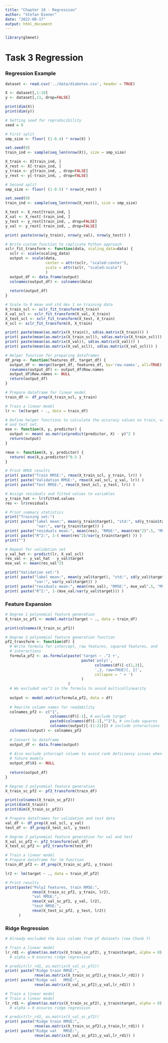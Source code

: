 ```yaml
---
title: "Chapter 18 - Regression"
author: "Stefan Diener"
date: "2022-08-17"
output: html_document
---
```


```r
library(glmnet)
```


# Task 3 Regression
### Regression Example

```r
dataset <- read.csv('../data/diabetes.csv', header = TRUE)

X <- dataset[,1:10]
y <- dataset[,11, drop=FALSE]

print(dim(X))
print(dim(y))
```

```r
# Setting seed for reproducibility
seed = 0

# First split
smp_size <- floor( (1-0.4) * nrow(X) )

set.seed(0)
train_ind <- sample(seq_len(nrow(X)), size = smp_size)

X_train <- X[train_ind, ]
X_rest <- X[-train_ind, ]
y_train <- y[train_ind, , drop=FALSE]
y_rest <- y[-train_ind, , drop=FALSE]

# Second split
smp_size <- floor( (1-0.5) * nrow(X_rest) )

set.seed(0)
train_ind <- sample(seq_len(nrow(X_rest)), size = smp_size)

X_test <- X_rest[train_ind, ]
X_val <- X_rest[-train_ind, ]
y_test <- y_rest[train_ind, , drop=FALSE]
y_val <- y_rest[-train_ind, , drop=FALSE]

print( paste(nrow(y_train), nrow(y_val), nrow(y_test)) )
```

```r
# Write custom function to replicate Python approach
sclr_fit_transform <- function(data, scaling_data=data) {
  sclr <- scale(scaling_data)
  output <- scale(data,
                  center = attr(sclr, "scaled:center"),
                  scale = attr(sclr, "scaled:scale")
                  )
  output_df <- data.frame(output)
  colnames(output_df) <- colnames(data)
         
  return(output_df)
}

# Scale to 0 mean and std dev 1 on training data
X_train_scl <- sclr_fit_transform(X_train)
X_val_scl <- sclr_fit_transform(X_val, X_train)
X_test_scl <- sclr_fit_transform(X_test, X_train)
X_scl <- sclr_fit_transform(X, X_train)

print( paste(mean(as.matrix(X_train)), sd(as.matrix(X_train))) )
print( paste(mean(as.matrix(X_train_scl)), sd(as.matrix(X_train_scl))) )
print( paste(mean(as.matrix(X_val)), sd(as.matrix(X_val))) )
print( paste(mean(as.matrix(X_val_scl)), sd(as.matrix(X_val_scl))) )
```


```r
# Helper function for preparing dataframes
df_prep <- function(features_df, target_df) {
  output_df <- merge(target_df, features_df, by='row.names', all=TRUE)
  rownames(output_df) <- output_df$Row.names
  output_df$Row.names <- NULL
  return(output_df)
}

# Prepare dataframe for linear model
train_df <- df_prep(X_train_scl, y_train)

# Train a linear model
lr <- lm(target ~ ., data = train_df)

# Define helper functions to calculate the accuracy values on train, validation
# and test set.
mse <- function(X, y, predictor) {
  output <- mean( as.matrix(predict(predictor, X) - y)^2 )
  return(output)
}

rmse <- function(X, y, predictor) {
  return( mse(X,y,predictor)^0.5 )
}

# Print RMSE results
print( paste("Train RMSE:", rmse(X_train_scl, y_train, lr)) )
print( paste("Validation RMSE:", rmse(X_val_scl, y_val, lr)) )
print( paste("Test RMSE:", rmse(X_test_scl, y_test, lr)) )
```



```r
# Assign residuals and fitted values to variables
y_train_hat <- lr$fitted.values
res <- lr$residuals

# Print summary statistics
print("Training set:")
print( paste("label mean:", mean(y_train$target), "std:", sd(y_train$target),
              "var:", var(y_train$target)) )
print( paste("residuals mean:", mean(res), "RMSE:", mean(res^2)^.5, "MSE:", mean(res^2)) )
print( paste("R^2:", 1-( mean(res^2)/var(y_train$target) )) )
print("")

# Repeat for validation set
y_val_hat <- predict(lr, X_val_scl)
res_val <- y_val_hat - y_val$target
mse_val <- mean(res_val^2)

print("Validation set:")
print( paste("label mean:", mean(y_val$target), "std:", sd(y_val$target),
             "var:", var(y_val$target)) )
print( paste("residuals mean:", mean(res_val), "RMSE:", mse_val^.5, "MSE:", mse_val) )
print( paste("R^2:", 1-(mse_val/var(y_val$target))) )
```

### Feature Expansion
```r
# Degree 1 polynomial feature generation
X_train_sc_pf1 <- model.matrix(target ~ ., data = train_df)

print(colnames(X_train_sc_pf1))
```

```r
# Degree 2 polynomial feature generation function
pf2_transform <- function(df) {
  # Write formula for intercept, raw features, squared features, and
  # interactions
  formula_pf2 <- as.formula(paste('target ~ .^2 +',
                                  paste('poly(',
                                        colnames(df)[-c(1,3)],
                                        ',2, raw=TRUE)[, 2]',
                                        collapse = ' + ')
                                  )
                            )
  # We excluded sex^2 in the formula to avoid multicollinearity
  
  output <- model.matrix(formula_pf2, data = df)
  
  # Rewrite column names for readability
  colnames_pf2 <- c("1",
                    colnames(df)[-1], # exclude target
                    paste0(colnames(df)[-1],"^2"), # include squares
                    colnames(output)[-(1:21)]) # include interactions
  colnames(output) <- colnames_pf2
  
  # Convert to dataframe
  output_df <- data.frame(output)
  
  # Also exclude intercept column to avoid rank deficiency issues when using
  # future models
  output_df$X1 <- NULL
  
  return(output_df)
}

# Degree 2 polynomial feature generation
X_train_sc_pf2 <- pf2_transform(train_df)

print(colnames(X_train_sc_pf2))
print(dim(X_train))
print(dim(X_train_sc_pf2))
```



```r
# Prepare dataframes for validation and test data
val_df <- df_prep(X_val_scl, y_val)
test_df <- df_prep(X_test_scl, y_test)

# Degree 2 polynomial feature generation for val and test
X_val_sc_pf2 <- pf2_transform(val_df)
X_test_sc_pf2 <- pf2_transform(test_df)

# Train a linear model
# Prepare dataframe for lm function
train_df_pf2 <- df_prep(X_train_sc_pf2, y_train)

lr2 <- lm(target ~ ., data = train_df_pf2)

# Print results
print(paste("Poly2 features, train RMSE:",
            rmse(X_train_sc_pf2, y_train, lr2),
            "val RMSE:",
            rmse(X_val_sc_pf2, y_val, lr2),
            "test RMSE:",
            rmse(X_test_sc_pf2, y_test, lr2))
      )

```

### Ridge Regression
```r
# Already excluded the bias column from pf datasets (see Chunk 7)

# Train a linear model
lr_rd1 <- glmnet(as.matrix(X_train_sc_pf2), y_train$target, alpha = 0)
  # alpha = 0 ensures ridge regression

# predict(lr_rd1, as.matrix(X_val_sc_pf2))
print( paste("Ridge train RMSE:",
             rmse(as.matrix(X_train_sc_pf2),y_train,lr_rd1)) )
print( paste("Ridge val   RMSE:",
             rmse(as.matrix(X_val_sc_pf2),y_val,lr_rd1)) )
```

```r
# Train a linear model
# Train a linear model
lr_rd1 <- glmnet(as.matrix(X_train_sc_pf2), y_train$target, alpha = 0) # alpha=300?
  # alpha = 0 ensures ridge regression

# predict(lr_rd1, as.matrix(X_val_sc_pf2))
print( paste("Ridge train RMSE:",
             rmse(as.matrix(X_train_sc_pf2),y_train,lr_rd1)) )
print( paste("Ridge val   RMSE:",
             rmse(as.matrix(X_val_sc_pf2),y_val,lr_rd1)) )
```




